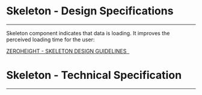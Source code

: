 
<Meta title="ODS Components/Content/Skeleton/Specifications" />

# Skeleton - Design Specifications
----

Skeleton component indicates that data is loading. It improves the perceived loading time for the user:
<div>
  <a href="#"
     target="_blank">
    ZEROHEIGHT - SKELETON DESIGN GUIDELINES &nbsp;
  </a>
</div>

# Skeleton - Technical Specification
----

<SpecificationsSkeleton />
